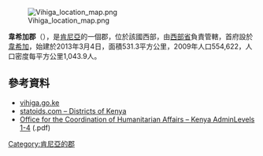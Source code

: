 [[Image:Vihiga_location_map.png|right]]

'''韋希加郡'''（{{lang-sw|Wilaya ya Vihiga}}），是[[肯尼亞|肯尼亞]]的一個郡，位於該國西部，由[[西部省_(肯尼亞)|西部省]]負責管轄，首府設於[[韋希加|韋希加]]，始建於2013年3月4日，面積531.3平方公里，2009年人口554,622，人口密度每平方公里1,043.9人。

==參考資料==
*[http://vihiga.go.ke/ vihiga.go.ke] {{Wayback|url=http://vihiga.go.ke/ |date=20210303121904 }}
*[http://www.statoids.com/yke.html statoids.com – Districts of Kenya] {{Wayback|url=http://www.statoids.com/yke.html |date=20191229194101 }}
*[http://ochaonline.un.org/OchaLinkClick.aspx?link=ocha&docid=1086876 Office for the Coordination of Humanitarian Affairs – Kenya AdminLevels 1-4] {{Wayback|url=http://ochaonline.un.org/OchaLinkClick.aspx?link=ocha&docid=1086876 |date=20110521063011 }} (.pdf)

{{coord|0|4|N|34|40|E|type:adm2nd_region:KE-900|display=title}}

{{Kenya-geo-stub}}
[[Category:肯尼亞的郡|Category:肯尼亞的郡]]